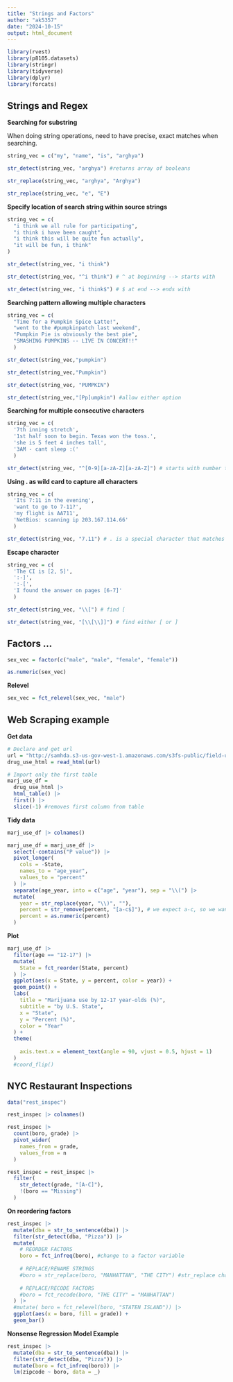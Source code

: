```yaml
---
title: "Strings and Factors"
author: "ak5357"
date: "2024-10-15"
output: html_document
---
```


```r
library(rvest)
library(p8105.datasets)
library(stringr)
library(tidyverse)
library(dplyr)
library(forcats)
```


## **Strings and Regex**

**Searching for substring**

When doing string operations, need to have precise, exact matches when searching.
```r
string_vec = c("my", "name", "is", "arghya")

str_detect(string_vec, "arghya") #returns array of booleans

str_replace(string_vec, "arghya", "Arghya")

str_replace(string_vec, "e", "E")
```

**Specify location of search string within source strings**
```r
string_vec = c(
  "i think we all rule for participating",
  "i think i have been caught",
  "i think this will be quite fun actually",
  "it will be fun, i think"
)

str_detect(string_vec, "i think")

str_detect(string_vec, "^i think") # ^ at beginning --> starts with

str_detect(string_vec, "i think$") # $ at end --> ends with
```

**Searching pattern allowing multiple characters**
```r
string_vec = c(
  "Time for a Pumpkin Spice Latte!",
  "went to the #pumpkinpatch last weekend",
  "Pumpkin Pie is obviously the best pie",
  "SMASHING PUMPKINS -- LIVE IN CONCERT!!"
  )

str_detect(string_vec,"pumpkin")

str_detect(string_vec,"Pumpkin")

str_detect(string_vec, "PUMPKIN")

str_detect(string_vec,"[Pp]umpkin") #allow either option
```

**Searching for multiple consecutive characters**
```r
string_vec = c(
  '7th inning stretch',
  '1st half soon to begin. Texas won the toss.',
  'she is 5 feet 4 inches tall',
  '3AM - cant sleep :('
  )

str_detect(string_vec, "^[0-9][a-zA-Z][a-zA-Z]") # starts with number then two letters
```

**Using . as wild card to capture all characters**
```r
string_vec = c(
  'Its 7:11 in the evening',
  'want to go to 7-11?',
  'my flight is AA711',
  'NetBios: scanning ip 203.167.114.66'
  )

str_detect(string_vec, "7.11") # . is a special character that matches everything
```

**Escape character**
```r
string_vec = c(
  'The CI is [2, 5]',
  ':-]',
  ':-[',
  'I found the answer on pages [6-7]'
  )

str_detect(string_vec, "\\[") # find [

str_detect(string_vec, "[\\[\\]]") # find either [ or ]
```

## **Factors ... **

```r
sex_vec = factor(c("male", "male", "female", "female"))

as.numeric(sex_vec)

```

**Relevel**
```r
sex_vec = fct_relevel(sex_vec, "male")
```

## Web Scraping example

**Get data**
```r
# Declare and get url
url = "http://samhda.s3-us-gov-west-1.amazonaws.com/s3fs-public/field-uploads/2k15StateFiles/NSDUHsaeShortTermCHG2015.htm"
drug_use_html = read_html(url)

# Import only the first table
marj_use_df = 
  drug_use_html |> 
  html_table() |> 
  first() |> 
  slice(-1) #removes first column from table
```

**Tidy data**
```r
marj_use_df |> colnames()

marj_use_df = marj_use_df |> 
  select(-contains("P value")) |> 
  pivot_longer(
    cols = -State,
    names_to = "age_year",
    values_to = "percent"
  ) |> 
  separate(age_year, into = c("age", "year"), sep = "\\(") |> 
  mutate(
    year = str_replace(year, "\\)", ""),
    percent = str_remove(percent, "[a-c$]"), # we expect a-c, so we want there to be an error if we see any other characters that we don't expect
    percent = as.numeric(percent)
  )
```

**Plot**
```r
marj_use_df |> 
  filter(age == "12-17") |> 
  mutate(
    State = fct_reorder(State, percent)
  ) |> 
  ggplot(aes(x = State, y = percent, color = year)) +
  geom_point() +
  labs(
    title = "Marijuana use by 12-17 year-olds (%)",
    subtitle = "by U.S. State",
    x = "State",
    y = "Percent (%)",
    color = "Year"
  ) +
  theme(
    
    axis.text.x = element_text(angle = 90, vjust = 0.5, hjust = 1)
  )
  #coord_flip()
```


## NYC Restaurant Inspections

```r
data("rest_inspec")

rest_inspec |> colnames()

rest_inspec |> 
  count(boro, grade) |> 
  pivot_wider(
    names_from = grade,
    values_from = n
  )
```



```r
rest_inspec = rest_inspec |> 
  filter(
    str_detect(grade, "[A-C]"),
    !(boro == "Missing")
  )
```

**On reordering factors**
```r
rest_inspec |> 
  mutate(dba = str_to_sentence(dba)) |> 
  filter(str_detect(dba, "Pizza")) |> 
  mutate(
    # REORDER FACTORS
    boro = fct_infreq(boro), #change to a factor variable
    
    # REPLACE/RENAME STRINGS
    #boro = str_replace(boro, "MANHATTAN", "THE CITY") #str_replace changes it back to a string variable
    
    # REPLACE/RECODE FACTORS
    #boro = fct_recode(boro, "THE CITY" = "MANHATTAN")
  ) |> 
  #mutate( boro = fct_relevel(boro, "STATEN ISLAND")) |>
  ggplot(aes(x = boro, fill = grade)) +
  geom_bar()
```

**Nonsense Regression Model Example**
```r
rest_inspec |> 
  mutate(dba = str_to_sentence(dba)) |> 
  filter(str_detect(dba, "Pizza")) |> 
  mutate(boro = fct_infreq(boro)) |> 
  lm(zipcode ~ boro, data = _)
```










